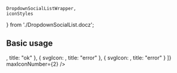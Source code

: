     DropdownSocialListWrapper,
    iconStyles
} from './DropdownSocialList.docz';

## Basic usage

<Playground>
    <DropdownSocialListWrapper>
        <DropdownSocialList
            icons={[
                {
                    svgIcon: <Checked style={iconStyles} />,
                    title: "ok"
                },
                {
                    svgIcon: <Cancel style={iconStyles} />,
                    title: "error"
                },
                {
                    svgIcon: <Checked style={iconStyles} />,
                    title: "error"
                }
            ]}
            maxIconNumber={2}
        />
    </DropdownSocialListWrapper>
</Playground>
